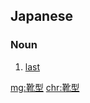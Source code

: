 ==Japanese==
{{ja-kanjitab|くつ|かた|k2=がた|r=y|yomi=kun}}

===Noun===
{{ja-noun|くつがた}}

# [[last]] {{gloss|tool for shaping or preserving the shape of shoes}}

[[mg:靴型]]
[[chr:靴型]]